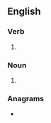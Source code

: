 ==English==

===Verb===
{{head|en|verb form}}

# {{en-third-person singular of|ruckle}}

===Noun===
{{head|en|noun plural form}}

# {{plural of|ruckle|lang=en}}

===Anagrams===
* {{l|en|suckler}}